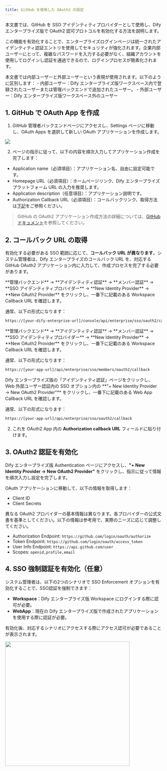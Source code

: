 ```yaml
---
title: GitHub を使用した OAuth2 の設定
---
```


本文書では、GitHub を SSO アイデンティティプロバイダーとして使用し、Dify エンタープライズ版で OAuth2 認可プロトコルを有効化する方法を説明します。

この機能を有効化することで、エンタープライズログインページは統一されたアイデンティティ認証エントリを使用してセキュリティが強化されます。企業内部ユーザーにとって、複雑なパスワードを入力する必要がなく、組織アカウントを使用してログインし認証を通過できるので、ログインプロセスが簡素化されます。

<Info>
本文書では内部ユーザーと外部ユーザーという表現が使用されます。以下のように区別します：
- 内部ユーザー：Dify エンタープライズ版ワークスペース内で登録されたユーザーまたは管理バックエンドで追加されたユーザー。
- 外部ユーザー：Dify エンタープライズ版ワークスペース外のユーザー
</Info>

## 1. GitHub で OAuth App を作成

1. GitHub 管理者バックエンドページにアクセスし、Settings ページに移動し、OAuth Apps を選択して新しい OAuth アプリケーションを作成します。

![](https://assets-docs.dify.ai/2025/02/5d51e9ba8b3018f1a02a87aa3832acb2.png)

2. ページの指示に従って、以下の内容を順次入力してアプリケーション作成を完了します：

- Application name（必須項目）：アプリケーション名、自由に設定可能です。
- Homepage URL（必須項目）：ホームページリンク、Dify エンタープライズプラットフォーム URL の入力を推奨します。
- Application description（任意項目）：アプリケーション説明です。
- Authorization Callback URL（必須項目）：コールバックリンク、取得方法は[下記](#2-コールバック-url-の取得)をご参照ください。

> GitHub の OAuth2 アプリケーション作成方法の詳細については、[GitHub ドキュメント](https://docs.github.com/en/apps/oauth-apps/building-oauth-apps/creating-an-oauth-app)を参照してください。

## 2. コールバック URL の取得

有効化する必要がある SSO 範囲に応じて、**コールバック URL が異なります**。システム管理者は、Dify エンタープライズのコールバック URL を、対応する GitHub OAuth2 アプリケーション内に入力して、作成プロセスを完了する必要があります。

<Tabs>
  <Tab title="Workspace">
   **管理バックエンド** → **アイデンティティ認証** → **メンバー認証** → **SSO アイデンティティプロバイダー** → **New Identity Provider** → **New OAuth2 Provider** をクリックし、一番下に記載のある Workspace Callback URL を確認します。
   
   通常、以下の形式になります：

   ```bash
   https://[your-dify-enterprise-url]/console/api/enterprise/sso/oauth2/callback
   ```
  </Tab>
  <Tab title="WebApp Members（内部ユーザー向け）">
   **管理バックエンド** → **アイデンティティ認証** → **メンバー認証** → **SSO アイデンティティプロバイダー** → **New Identity Provider** → **New OAuth2 Provider** をクリックし、一番下に記載のある Workspace Callback URL を確認します。

   通常、以下の形式になります：

   ```bash
   https://[your-app-url]/api/enterprise/sso/members/oauth2/callback
   ```
  </Tab>
  <Tab title="WebApp External Users（外部ユーザー向け）">
   Dify エンタープライズ版の「アイデンティティ認証」ページをクリックし、Web 外部ユーザー認証内の SSO オプション内の **"+ New Identity Provider → New OAuth2 Provider"** をクリックし、一番下に記載のある Web App Callback URL を確認します。

   通常、以下の形式になります：

   ```bash
   https://[your-app-url]/api/enterprise/sso/oauth2/callback
   ```
  </Tab>
</Tabs>

2. これを OAuth2 App 内の **Authorization callback URL** フィールドに貼り付けます。

## 3. OAuth2 認証を有効化

Dify エンタープライズ版 Authentication ページにアクセスし、**"+ New Identity Provider → New OAuth2 Provider"** をクリックし、指示に従って情報を順次入力し設定を完了します。

OAuth アプリケーションに移動して、以下の情報を取得します：

- Client ID
- Client Secrets

異なる OAuth2 プロバイダーの基本情報は異なります。各プロバイダーの公式文書を基準としてください。以下の情報は参考用で、実際のニーズに応じて調整してください。

- Authorization Endpoint: `https://github.com/login/oauth/authorize`
- Token Endpoint: `https://github.com/login/oauth/access_token`
- User Info Endpoint: `https://api.github.com/user`
- Scopes: `openid,profile,email`

## 4. SSO 強制認証を有効化（任意）

システム管理者は、以下の2つのシナリオで SSO Enforcement オプションを有効化することで、SSO認証を強制できます：

- **Workspace**：Dify エンタープライズ版 Workspace にログインする際に認可が必要。
- **WebApp**：現在の Dify エンタープライズ版で作成されたアプリケーションを使用する際に認証が必要。

有効化後、対応するシナリオにアクセスする際にアクセス認可が必要であることが表示されます。

<img src="https://assets-docs.dify.ai/2025/02/28a707cfe144c090d0379834bc41ad7e.png" width="400" />
